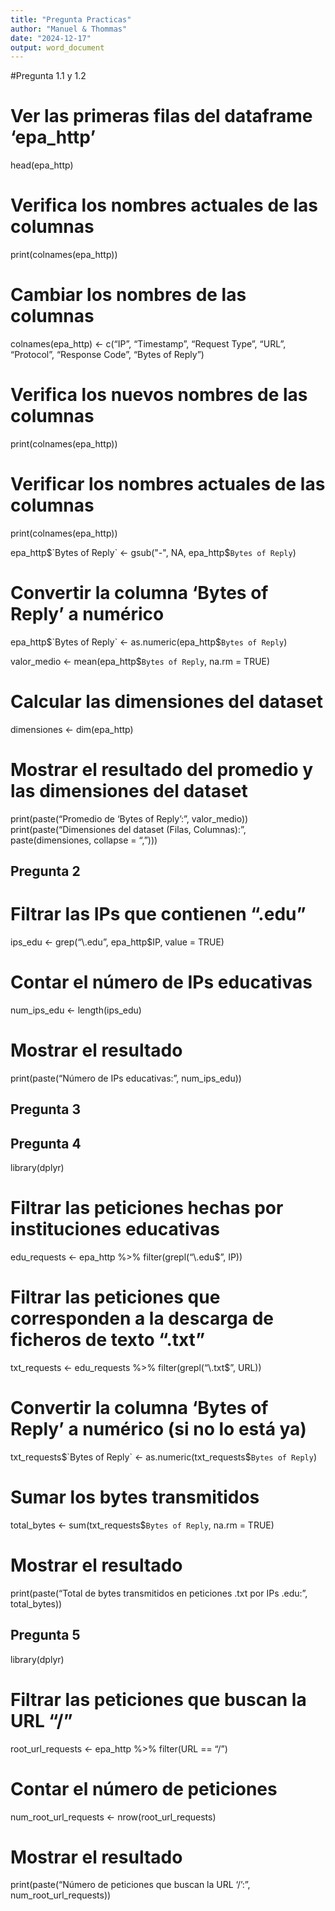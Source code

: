 ```yaml
---
title: "Pregunta Practicas"
author: "Manuel & Thommas"
date: "2024-12-17"
output: word_document
---
```



#Pregunta 1.1 y 1.2

# Ver las primeras filas del dataframe 'epa_http'
head(epa_http)

# Verifica los nombres actuales de las columnas
print(colnames(epa_http))

# Cambiar los nombres de las columnas
colnames(epa_http) <- c("IP", "Timestamp", "Request Type", "URL", "Protocol", "Response Code", "Bytes of Reply")

# Verifica los nuevos nombres de las columnas
print(colnames(epa_http))


# Verificar los nombres actuales de las columnas
print(colnames(epa_http))


epa_http$`Bytes of Reply` <- gsub("-", NA, epa_http$`Bytes of Reply`)

# Convertir la columna 'Bytes of Reply' a numérico
epa_http$`Bytes of Reply` <- as.numeric(epa_http$`Bytes of Reply`)


valor_medio <- mean(epa_http$`Bytes of Reply`, na.rm = TRUE)


# Calcular las dimensiones del dataset
dimensiones <- dim(epa_http)

# Mostrar el resultado del promedio y las dimensiones del dataset

print(paste("Promedio de 'Bytes of Reply':", valor_medio))
print(paste("Dimensiones del dataset (Filas, Columnas):", paste(dimensiones, collapse = ", ")))


## Pregunta 2 

# Filtrar las IPs que contienen ".edu"
ips_edu <- grep("\\.edu", epa_http$IP, value = TRUE)

# Contar el número de IPs educativas
num_ips_edu <- length(ips_edu)

# Mostrar el resultado
print(paste("Número de IPs educativas:", num_ips_edu))



## Pregunta 3







## Pregunta 4

library(dplyr)

# Filtrar las peticiones hechas por instituciones educativas
edu_requests <- epa_http %>% filter(grepl("\\.edu$", IP))

# Filtrar las peticiones que corresponden a la descarga de ficheros de texto ".txt"
txt_requests <- edu_requests %>% filter(grepl("\\.txt$", URL))

# Convertir la columna 'Bytes of Reply' a numérico (si no lo está ya)
txt_requests$`Bytes of Reply` <- as.numeric(txt_requests$`Bytes of Reply`)

# Sumar los bytes transmitidos
total_bytes <- sum(txt_requests$`Bytes of Reply`, na.rm = TRUE)

# Mostrar el resultado
print(paste("Total de bytes transmitidos en peticiones .txt por IPs .edu:", total_bytes))


## Pregunta 5

library(dplyr)

# Filtrar las peticiones que buscan la URL "/"
root_url_requests <- epa_http %>% filter(URL == "/")

# Contar el número de peticiones
num_root_url_requests <- nrow(root_url_requests)

# Mostrar el resultado
print(paste("Número de peticiones que buscan la URL '/':", num_root_url_requests))
